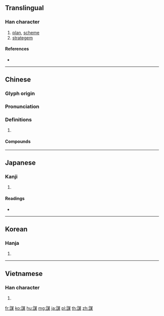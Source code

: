 {{character info/new}}
{{also|谋}}
==Translingual==

===Han character===
{{Han char|rn=149|rad=言|as=09|sn=16|four=04694|canj=YRTMD}}

# [[plan]], [[scheme]]
# [[strategem]]

====References====
* {{Han ref|kx=1173.070|dkj=35756|dj=1638.040|hdz=63993.190|uh=8B00|ud=35584|bh=BFD1|bd=49105}}

----

==Chinese==
{{zh-forms|s=谋}}

===Glyph origin===
{{Han etym}}

===Pronunciation===
{{zh-pron
|m=móu
|c=mau4
|h=pfs=mèu
|md=
|mn=bô͘
|w=
|mc=y
|oc=y
|cat=
}}

===Definitions===
{{zh-hanzi}}

# {{rfdef|lang=zh}}

====Compounds====
{{zh-der|不相為謀|不謀|不謀而合|不謀而同|主謀|互相為謀|人謀|人謀不臧|伐謀|僉謀|元謀猿人|共謀|出謀劃策|出謀獻策|勇而無謀|協謀|參謀|另謀發展|各不相謀|合謀|同謀|善自為謀|圖謀|圖謀不軌|夙夜為謀|多謀善斷|奇謀|奇謀異策|好謀|好謀善斷|好謀無斷|好謀而成|密謀|寡謀|忠言奇謀|慎謀能斷|房謀杜斷|所謀輒左|施謀用智|施謀用計|施謀設計|智小謀大|智謀|曹社之謀|有勇無謀|朋謀|朝不謀夕|朱祖謀|機謀|機謀不密|機謀遠慮|權謀|殫謀戮力|毒謀|深謀遠慮|深謀遠猷|潛包禍謀|燕翼詒謀|營謀|玄謀|玄謀廟算|用智鋪謀|用計鋪謀|畫策設謀|疏不謀親|疏謀少略|百計千謀|百謀千計|知小謀大|神謀妙策|稻粱謀|築室道謀|籌謀|老謀深算|聯合參謀|與狐謀皮|與虎謀皮|舍近謀遠|良謀|蓄謀|衣食之謀|規謀|計謀|詐謀奇計|詒厥之謀|詒厥孫謀|詭計陰謀|諮謀|謀主|謀事|謀事在人|謀人|謀利|謀刺|謀劃|謀勇兼備|謀及婦人|謀反|謀取|謀圖不軌|謀士|謀夫孔多|謀如湧泉|謀定後動|謀害|謀幹|謀慮深遠|謀殺|謀求|謀泄事露|謀為不軌|謀無遺策|謀無遺諝|謀王圖霸|謀生|謀生之道|謀略|謀算|謀而後動|謀職|謀臣|謀臣如雨|謀臣武將|謀臣猛將|謀虛逐妄|謀謨帷幄|謀財害命|謀逆不軌|謀道|謀面|謀食|貽厥孫謀|足智多謀|足謀寡斷|輕慮淺謀|通謀|運智鋪謀|運計鋪謀|道不相謀|道謀|道謀是用|遠謀|邪謀|鋪謀|鋪謀定計|鑽謀|陰謀|陰謀不軌|陰謀詭計|預謀|首謀}}

----

==Japanese==

===Kanji===
{{ja-kanji|grade=c|rs=言09}}

# {{defn|lang=ja|sort=言09}}

====Readings====
* {{ja-readings|kanon=[[ぼう]] (bō)|goon=[[む]] (mu)|kun=[[はかる]] (hakaru), [[はかりごと]] (hakarigoto)|nanori=}}

----

==Korean==

===Hanja===
{{ko-hanja|hangeul=모|eumhun=|rv=mo|mr=mo|y=mo}}

# {{defn|lang=ko|sort=言09}}

----

==Vietnamese==

===Han character===
{{vi-hantu|[[mưu]]|rs=言09}}

# {{defn|lang=vi|sort=言09}}

[[fr:謀]]
[[ko:謀]]
[[hu:謀]]
[[mg:謀]]
[[ja:謀]]
[[pl:謀]]
[[th:謀]]
[[zh:謀]]